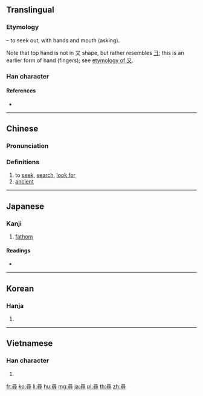{{also|寻}}
==Translingual==

===Etymology===
{{Han etyl}}
{{Han compound|工|t1=work|口|t2=mouth, talk|又|t3=hand|寸|t4=hand|ls=ic}} – to seek out, with hands and mouth (asking).

Note that top hand is not in 又 shape, but rather resembles [[彐]]; this is an earlier form of hand (fingers); see [[又#Etymology|etymology of 又]].

===Han character===
{{Han char|rn=41|rad=寸|as=09|sn=12|four=17346|canj=SMMRI|ids=⿳彐⿰工口寸}}

====References====
* {{Han ref|kx=0295.120|dkj=07447|dj=0586.020|hdz=10510.010|uh=5C0B|ud=23563|bh=B44D|bd=46157}}

----

==Chinese==
{{zh-forms|s=寻}}

===Pronunciation===
{{zh-pron
|m=xún,xín
|ma=Zh-xún.ogg
|c=cam4
|h=pfs=chhìm
|md=
|mn=siâm/sîm
|w=3xxin
|mc=y
|oc=y
|cat=v,a
}}

===Definitions===
{{zh-hanzi}}

# to [[seek]], [[search]], [[look for]]
# [[ancient]]

----

==Japanese==

===Kanji===
{{ja-kanji|grade=c|rs=寸09}}

# [[fathom]]

====Readings====
* {{ja-readings|on=[[じん]] (jin)|kun=[[たずねる]] (tazuneru), [[ひろ]] (hiro), [[つね]] (tsune)}}

----

==Korean==

===Hanja===
{{ko-hanja|hangeul=심}}

# {{defn|lang=ko|sort=寸09}}

----

==Vietnamese==

===Han character===
{{vi-hantu|[[tầm]], [[tìm]], [[tùm]], [[chầm]]|rs=寸09}}

# {{defn|lang=vi|sort=寸09}}

[[fr:尋]]
[[ko:尋]]
[[li:尋]]
[[hu:尋]]
[[mg:尋]]
[[ja:尋]]
[[pl:尋]]
[[th:尋]]
[[zh:尋]]